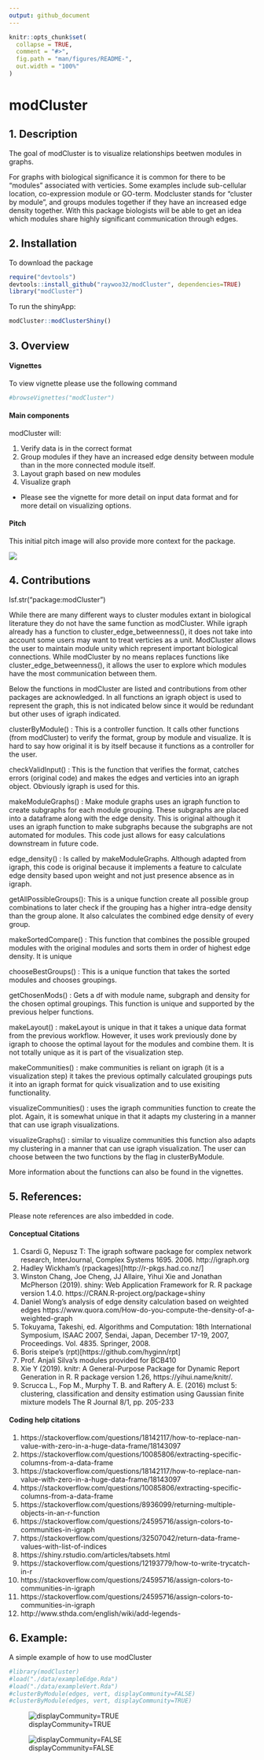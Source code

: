 ---
output: github_document
---

```{r, include = FALSE}
knitr::opts_chunk$set(
  collapse = TRUE,
  comment = "#>",
  fig.path = "man/figures/README-",
  out.width = "100%"
)
```

# modCluster

<!-- badges: start -->
<!-- badges: end -->

## 1. Description

The goal of modCluster is to visualize relationships beetwen modules in graphs. 

For graphs with biological significance it is common for there to be "modules" associated with verticies. Some examples include sub-cellular location, co-expression module or GO-term. Modcluster stands for "cluster by module", and groups modules together if they have an increased edge density together. With this package biologists will be able to get an idea which modules share highly significant communication through edges. 

## 2. Installation

To download the package

```{r}
require("devtools")
devtools::install_github("raywoo32/modCluster", dependencies=TRUE)
library("modCluster")
```

To run the shinyApp:

```{r shiny}
modCluster::modClusterShiny()
```


## 3. Overview 

#### Vignettes

To view vignette please use the following command 

```{r}
#browseVignettes("modCluster")
``` 

#### Main components 

modCluster will:

1. Verify data is in the correct format
2. Group modules if they have an increased edge density between module than in the more connected module itself. 
3. Layout graph based on new modules
4. Visualize graph
  * Please see the vignette for more detail on input data format and for more detail on visualizing options. 

#### Pitch

This initial pitch image will also provide more context for the package. 

![](./inst/extdata/ModCluster.jpg)

## 4.  Contributions

lsf.str("package:modCluster")

While there are many different ways to cluster modules extant in biological literature they do not have the same function as modCluster. While igraph already has a function to cluster_edge_betweenness(), it does not take into account some users may want to treat verticies as a unit. ModCluster allows the user to maintain module unity which represent important biological connections. While modCluster by no means replaces functions like cluster_edge_betweenness(), it allows the user to explore which modules have the most communication between them. 

Below the functions in modCluster are listed and contributions from other packages are acknowledged. In all functions an igraph object is used to represent the graph, this is not indicated below since it would be redundant but other uses of igraph indicated.  

clusterByModule() : This is a controller function. It calls other functions (from modCluster) to verify the format, group by module and visualize. It is hard to say how original it is by itself because it functions as a controller for the user. 

checkValidInput() : This is the function that verifies the format, catches errors (original code) and makes the edges and verticies into an igraph object. Obviously igraph is used for this. 

makeModuleGraphs() : Make module graphs uses an igraph function to create subgraphs for each module grouping. These subgraphs are placed into a dataframe along with the edge density. This is original although it uses an igraph  function to make subgraphs because the subgraphs are not automated for modules. This code just allows for easy calculations downstream in future code. 

edge_density() : Is called by makeModuleGraphs. Although adapted from igraph, this code is original because it implements a feature to calculate edge density based upon weight and not just presence absence as in igraph. 

getAllPossibleGroups(): This is a unique function create all possible group combinations to later check if the grouping has a higher intra-edge density than the group alone. It also calculates the combined edge density of every group. 

makeSortedCompare() : This function that combines the possible grouped modules with the original modules and sorts them in order of highest edge density. It is unique 

chooseBestGroups() : This is a unique function that takes the sorted modules and chooses groupings.

getChosenMods() : Gets a df with module name, subgraph and density for the chosen optimal groupings. This function is unique and supported by the previous helper functions. 

makeLayout() : makeLayout is unique in that it takes a unique data format from the previous workflow. However, it uses work previously done by igraph to choose the optimal layout for the modules and combine them. It is not totally unique as it is part of the visualization step. 

makeCommunities() : make communities is reliant on igraph (it is a visualization step) it takes the previous optimally calculated groupings puts it into an igraph format for quick visualization and to use exisiting functionality. 

visualizeCommunities() : uses the igraph communities function to create the plot. Again, it is somewhat unique in that it adapts my clustering in a manner that can use igraph visualizations. 

visualizeGraphs() : similar to visualize communities this function also adapts my clustering in a manner that can use igraph visualization. The user can choose between the two functions by the flag in clusterByModule. 

More information about the functions can also be found in the vignettes. 

## 5. References:

Please note references are also imbedded in code. 

#### Conceptual Citations 

1. Csardi G, Nepusz T: The igraph software package for complex network research, InterJournal,
  Complex Systems 1695. 2006. http://igraph.org
2. Hadley Wickham's (rpackages)[http://r-pkgs.had.co.nz/]
3. Winston Chang, Joe Cheng, JJ Allaire, Yihui Xie and Jonathan McPherson (2019). shiny: Web
  Application Framework for R. R package version 1.4.0.
  https://CRAN.R-project.org/package=shiny
4. Daniel Wong's analysis of edge density calculation based on weighted edges https://www.quora.com/How-do-you-compute-the-density-of-a-weighted-graph
5. Tokuyama, Takeshi, ed. Algorithms and Computation: 18th International Symposium, ISAAC 2007, Sendai, Japan, December 17-19, 2007, Proceedings. Vol. 4835. Springer, 2008.
6. Boris steipe's (rpt)[https://github.com/hyginn/rpt]
7. Prof. Anjali Silva's modules provided for BCB410
8. Xie Y (2019). knitr: A General-Purpose Package for Dynamic Report Generation in R. R package version 1.26, https://yihui.name/knitr/.
9. Scrucca L., Fop M., Murphy T. B. and Raftery A. E. (2016) mclust 5: clustering, classification and density estimation using Gaussian finite mixture models The R Journal 8/1, pp. 205-233 

#### Coding help citations 

1. https://stackoverflow.com/questions/18142117/how-to-replace-nan-value-with-zero-in-a-huge-data-frame/18143097
2. https://stackoverflow.com/questions/10085806/extracting-specific-columns-from-a-data-frame
3. https://stackoverflow.com/questions/18142117/how-to-replace-nan-value-with-zero-in-a-huge-data-frame/18143097
4. https://stackoverflow.com/questions/10085806/extracting-specific-columns-from-a-data-frame
5. https://stackoverflow.com/questions/8936099/returning-multiple-objects-in-an-r-function
6. https://stackoverflow.com/questions/24595716/assign-colors-to-communities-in-igraph
7. https://stackoverflow.com/questions/32507042/return-data-frame-values-with-list-of-indices
8. https://shiny.rstudio.com/articles/tabsets.html
9. https://stackoverflow.com/questions/12193779/how-to-write-trycatch-in-r
10. https://stackoverflow.com/questions/24595716/assign-colors-to-communities-in-igraph
11. https://stackoverflow.com/questions/24595716/assign-colors-to-communities-in-igraph
12. http://www.sthda.com/english/wiki/add-legends-

## 6. Example: 

A simple example of how to use modCluster

```{r example}
#library(modCluster)
#load("./data/exampleEdge.Rda")
#load("./data/exampleVert.Rda")
#clusterByModule(edges, vert, displayCommunity=FALSE)
#clusterByModule(edges, vert, displayCommunity=TRUE)
```

![displayCommunity=TRUE](./inst/extdata/communityFlag.jpg)

![displayCommunity=FALSE](./inst/extdata/!communityFlag.jpg)

